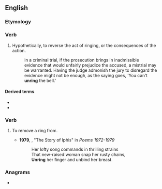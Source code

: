 ==English==

===Etymology===
{{pre|en|un|ring|id1=reversal prefix}}

===Verb===
{{en-verb|unrings|unringing|unrang|unrung}}

# Hypothetically, to reverse the act of ringing, or the consequences of the action.
#: In a criminal trial, if the prosecution brings in inadmissible evidence that would unfairly prejudice the accused, a mistrial may be warranted. Having the judge admonish the jury to disregard the evidence might not be enough, as the saying goes, 'You can't '''unring''' the bell.'

====Derived terms====
* {{l|en|unring a bell}}
* {{l|en|you can't unring a bell}}

===Verb===
{{en-verb|unrings|unringing|unringed}}

# {{lb|en|transitive|poetic}} To remove a ring from.
#* '''1979''', {{w|John Jefferson Bray}}, "The Story of Iphis" in ''Poems 1972-1979''
#*: Her lofty song commands in thrilling strains<br>That new-raised woman snap her rusty chains,<br>'''Unring''' her finger and unbind her breast.

===Anagrams===
* {{anagrams|en|a=ginnru|urning}}